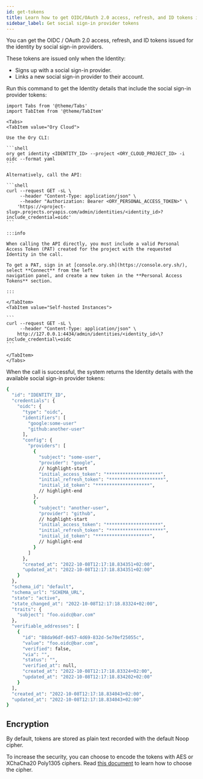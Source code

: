 ```yaml
---
id: get-tokens
title: Learn how to get OIDC/OAuth 2.0 access, refresh, and ID tokens issued by social sign-in providers
sidebar_label: Get social sign-in provider tokens
---
```


You can get the OIDC / OAuth 2.0 access, refresh, and ID tokens issued for the identity by social sign-in providers.

These tokens are issued only when the Identity:

- Signs up with a social sign-in provider.
- Links a new social sign-in provider to their account.

Run this command to get the Identity details that include the social sign-in provider tokens:

````mdx-code-block
import Tabs from '@theme/Tabs'
import TabItem from '@theme/TabItem'

<Tabs>
<TabItem value="Ory Cloud">

Use the Ory CLI:

```shell
ory get identity <IDENTITY_ID> --project <ORY_CLOUD_PROJECT_ID> -i oidc --format yaml
```

Alternatively, call the API:

```shell
curl --request GET -sL \
     --header "Content-Type: application/json" \
     --header "Authorization: Bearer <ORY_PERSONAL_ACCESS_TOKEN>" \
    'https://<project-slug>.projects.oryapis.com/admin/identities/<identity_id>?include_credential=oidc'
```

:::info

When calling the API directly, you must include a valid Personal Access Token (PAT) created for the project with the requested
Identity in the call.

To get a PAT, sign in at [console.ory.sh](https://console.ory.sh/), select **Connect** from the left
navigation panel, and create a new token in the **Personal Access Tokens** section.

:::

</TabItem>
<TabItem value="Self-hosted Instances">

```
curl --request GET -sL \
     --header "Content-Type: application/json" \
    http://127.0.0.1:4434/admin/identities/<identity_id>\?include_credential\=oidc
```

</TabItem>
</Tabs>
````

When the call is successful, the system returns the Identity details with the available social sign-in provider tokens:

```sh
{
  "id": "IDENTITY_ID",
  "credentials": {
    "oidc": {
      "type": "oidc",
      "identifiers": [
        "google:some-user"
        "github:another-user"
      ],
      "config": {
        "providers": [
          {
            "subject": "some-user",
            "provider": "google",
            // highlight-start
            "initial_access_token": "********************",
            "initial_refresh_token": "********************",
            "initial_id_token": "********************",
            // highlight-end
          },
          {
            "subject": "another-user",
            "provider": "github",
            // highlight-start
            "initial_access_token": "********************",
            "initial_refresh_token": "********************",
            "initial_id_token": "********************",
            // highlight-end
          }
        ]
      },
      "created_at": "2022-10-08T12:17:18.834351+02:00",
      "updated_at": "2022-10-08T12:17:18.834351+02:00"
    }
  },
  "schema_id": "default",
  "schema_url": "SCHEMA_URL",
  "state": "active",
  "state_changed_at": "2022-10-08T12:17:18.83324+02:00",
  "traits": {
    "subject": "foo.oidc@bar.com"
  },
  "verifiable_addresses": [
    {
      "id": "88da96df-0457-4d69-832d-5e70ef25055c",
      "value": "foo.oidc@bar.com",
      "verified": false,
      "via": "",
      "status": "",
      "verified_at": null,
      "created_at": "2022-10-08T12:17:18.83324+02:00",
      "updated_at": "2022-10-08T12:17:18.834202+02:00"
    }
  ],
  "created_at": "2022-10-08T12:17:18.834043+02:00",
  "updated_at": "2022-10-08T12:17:18.834043+02:00"
}
```

## Encryption

By default, tokens are stored as plain text recorded with the default Noop cipher.

To increase the security, you can choose to encode the tokens with AES or XChaCha20 Poly1305 ciphers. Read
[this document](../../kratos/guides/select-cipher-algorithm) to learn how to choose the cipher.
